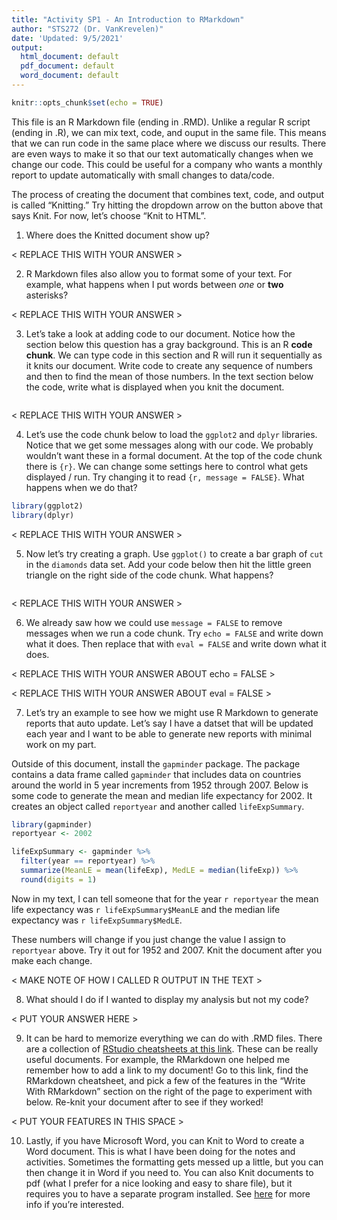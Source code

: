 ```yaml
---
title: "Activity SP1 - An Introduction to RMarkdown"
author: "STS272 (Dr. VanKrevelen)"
date: 'Updated: 9/5/2021'
output:
  html_document: default
  pdf_document: default
  word_document: default
---
```


```r
knitr::opts_chunk$set(echo = TRUE)
```

This file is an R Markdown file (ending in .RMD). Unlike a regular R script (ending in .R), we can mix text, code, and ouput in the same file. This means that we can run code in the same place where we discuss our results. There are even ways to make it so that our text automatically changes when we change our code. This could be useful for a company who wants a monthly report to update automatically with small changes to data/code.

The process of creating the document that combines text, code, and output is called "Knitting." Try hitting the dropdown arrow on the button above that says Knit. For now, let's choose "Knit to HTML".

1. Where does the Knitted document show up?

< REPLACE THIS WITH YOUR ANSWER >



2. R Markdown files also allow you to format some of your text. For example, what happens when I put words between *one* or **two** asterisks?

< REPLACE THIS WITH YOUR ANSWER >



3. Let's take a look at adding code to our document. Notice how the section below this question has a gray background. This is an R **code chunk**. We can type code in this section and R will run it sequentially as it knits our document. Write code to create any sequence of numbers and then to find the mean of those numbers. In the text section below the code, write what is displayed when you knit the document.

```r

```

< REPLACE THIS WITH YOUR ANSWER >



4. Let's use the code chunk below to load the `ggplot2` and `dplyr` libraries. Notice that we get some messages along with our code. We probably wouldn't want these in a formal document. At the top of the code chunk there is `{r}`. We can change some settings here to control what gets displayed / run. Try changing it to read `{r, message = FALSE}`. What happens when we do that?

```r
library(ggplot2)
library(dplyr)
```

< REPLACE THIS WITH YOUR ANSWER >



5. Now let's try creating a graph. Use `ggplot()` to create a bar graph of `cut` in the `diamonds` data set. Add your code below then hit the little green triangle on the right side of the code chunk. What happens?

```r

```

< REPLACE THIS WITH YOUR ANSWER >



6. We already saw how we could use `message = FALSE` to remove messages when we run a code chunk. Try `echo = FALSE` and write down what it does. Then replace that with `eval = FALSE` and write down what it does.

< REPLACE THIS WITH YOUR ANSWER ABOUT echo = FALSE >

< REPLACE THIS WITH YOUR ANSWER ABOUT eval = FALSE >



7. Let's try an example to see how we might use R Markdown to generate reports that auto update. Let's say I have a datset that will be updated each year and I want to be able to generate new reports with minimal work on my part. 

Outside of this document, install the `gapminder` package. The package contains a data frame called `gapminder` that includes data on countries around the world in 5 year increments from 1952 through 2007. Below is some code to generate the mean and median life expectancy for 2002. It creates an object called `reportyear` and another called `lifeExpSummary`.

```r
library(gapminder)
reportyear <- 2002

lifeExpSummary <- gapminder %>%
  filter(year == reportyear) %>%
  summarize(MeanLE = mean(lifeExp), MedLE = median(lifeExp)) %>%
  round(digits = 1)
```

Now in my text, I can tell someone that for the year `r reportyear` the mean life expectancy was `r lifeExpSummary$MeanLE` and the median life expectancy was `r lifeExpSummary$MedLE`. 

These numbers will change if you just change the value I assign to `reportyear` above. Try it out for 1952 and 2007. Knit the document after you make each change.

< MAKE NOTE OF HOW I CALLED R OUTPUT IN THE TEXT >



8. What should I do if I wanted to display my analysis but not my code?

< PUT YOUR ANSWER HERE >



9. It can be hard to memorize everything we can do with .RMD files. There are a collection of [RStudio cheatsheets at this link](https://www.rstudio.com/resources/cheatsheets/). These can be really useful documents. For example, the RMarkdown one helped me remember how to add a link to my document! Go to this link, find the RMarkdown cheatsheet, and pick a few of the features in the "Write With RMarkdown" section on the right of the page to experiment with below. Re-knit your document after to see if they worked!

< PUT YOUR FEATURES IN THIS SPACE >



10. Lastly, if you have Microsoft Word, you can Knit to Word to create a Word document. This is what I have been doing for the notes and activities. Sometimes the formatting gets messed up a little, but you can then change it in Word if you need to. You can also Knit documents to pdf (what I prefer for a nice looking and easy to share file), but it requires you to have a separate program installed. See [here](https://yihui.org/tinytex/) for more info if you're interested.